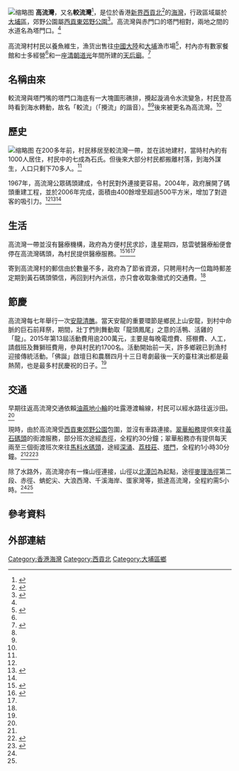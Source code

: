 {{coord|22|27|34.358|N|114|21|42.253|E|display=title}}
[[File:HK_Ko_Lau_Wan_2008.jpg|缩略图]]
'''高流灣'''，又名'''較流灣'''<ref name="appledailyhk 20200229">{{cite web | title=【遊嚐假期】攀山涉水走遠啲　高流灣嚐鮮嘆扣肉 | url=https://hk.appledaily.com/food/20200229/KLMAPPAR5Z75ST3RLX7VHNHOI4/ | publisher=蘋果日報（香港） | date=2020-02-29 | access-date=2020-07-18 | archive-url=https://web.archive.org/web/20200718105207/https://hk.appledaily.com/food/20200229/KLMAPPAR5Z75ST3RLX7VHNHOI4/ | archive-date=2020-07-18 | dead-url=no }}</ref>，是位於香港[[新界|新界]][[西貢北|西貢北]]<ref>{{cite web | title=重建高流灣天后廟前路堤 | url=https://www.info.gov.hk/gia/general/199805/01/0501059.htm | work=政府公報 | publisher=info.gov.hk | date=1998-05-01 | access-date=2020-07-18 | archive-url=https://web.archive.org/web/20050125150456/http://www.info.gov.hk/gia/general/199805/01/0501059.htm | archive-date=2005-01-25 | dead-url=no }}</ref>的[[海灣|海灣]]，行政區域屬於[[大埔區|大埔區]]，郊野公園屬[[西貢東郊野公園|西貢東郊野公園]]<ref name="fso-createhk">{{cite web | url=https://www.fso-createhk.gov.hk/tc/locations_search_details.php?File_No=01493 | title=高流灣公眾碼頭 | work=電影服務統籌科 | publisher=fso-createhk.gov.hk | access-date=2020-07-18 | archive-url=https://web.archive.org/web/20200718105453/https://www.fso-createhk.gov.hk/tc/locations_search_details.php?File_No=01493 | archive-date=2020-07-18 | dead-url=no }}</ref>。高流灣與赤門口的塔門相對，兩地之間的水道名為塔門口。<ref name="discoverEastNT" />{{Rp|198}}

高流灣村村民以養魚維生，漁货出售往[[中國大陸|中國大陸]]和[[大埔_(香港)|大埔]]漁市場<ref name="discoverEastNT">{{cite book | title=新界東（大埔）深度遊 | author1=漁農自然護理署 | author1-link=漁農自然護理署 | author2=大埔環保會 (伍達洋) | editor1=譚子洋 | others=英文翻譯：牛津翻譯(香港)有限公司 | publisher=郊野公園之友會 ; 天地圖書有限公司 | isbn=978-988-211-371-8 | date=2009-03 | edition=2009年3月第一版 | location=香港 }}</ref>{{Rp|198}}，村內亦有數家餐館和士多經營<ref name="appledailyhk 20200229" />和一座[[清朝|清朝]][[道光|道光]]年間所建的[[天后廟|天后廟]]。<ref name="HKCD">{{cite news|url=https://www.hkcd.com/content/2015-06/04/content_935403.html|title=西貢高流灣安龍清醮熱鬧有特色|date=2015-06-04|newspaper=[[香港商報|香港商報]]|author=周駿|archive-url=https://web.archive.org/web/20180923100249/https://www.hkcd.com/content/2015-06/04/content_935403.html|archive-date=2018-09-23|dead-url=yes|accessdate=2019-11-21}}</ref>

== 名稱由來 ==
較流灣與塔門嘴的塔門口海底有一大塊圖形礁排，攪起漩渦令水流變急，村民登高時看到海水轉動，故名「較流」（「攪流」的諧音）。<ref name="discoverEastNT" />{{Rp|197}}<ref name="appledailyhk 20200229" />後來被更名為高流灣。<ref name="discoverEastNT" />{{Rp|197}}

== 歷史 ==
[[File:高流灣村公所.jpg|缩略图]]
在200多年前，村民移居至較流灣一帶，並在該地建村，當時村內約有1000人居住，村民中的七成為石氏。但後來大部分村民都搬離村落，到海外謀生，人口只剩下70多人。<ref name="discoverEastNT" />{{Rp|198}}

1967年，高流灣公眾碼頭建成，令村民對外連接更容易。2004年，政府展開了碼頭重建工程，並於2006年完成，面積由400餘增至超過500平方米，增加了對遊客的吸引力。<ref name="discoverEastNT" />{{Rp|200}}<ref>{{cite web | title=第5章土木工程拓展署重建公眾碼頭5 | url=https://www.aud.gov.hk/pdf_ca/c44ch05.pdf | work=土木工程拓展署 | publisher=香港審計署 | date=2005-03-22 | access-date=2020-07-18 | archive-url=https://web.archive.org/web/20200718103136/https://www.aud.gov.hk/pdf_ca/c44ch05.pdf | archive-date=2020-07-18 | dead-url=no }}</ref><ref name="fso-createhk" />

== 生活 ==
高流灣一帶並沒有醫療機構，政府為方便村民求診，逢星期四，慈雲號醫療船便會停在高流灣碼頭，為村民提供醫療服務。<ref>{{cite web | url=https://www.fhb.gov.hk/download/legco/replies/030115/e_q14_annex.pdf | title=衛生署流動醫療服務 Mobile Medical Services by DH | year=2001 | access-date=2020-07-18 | archive-url=https://web.archive.org/web/20181025103623/https://www.fhb.gov.hk/download/legco/replies/030115/e_q14_annex.pdf | archive-date=2018-10-25 | dead-url=no }}</ref><ref>{{cite web | url=http://www3.ha.org.hk/ntec/pdf/Schedule%2520of%2520Mobile%2520Services%25201Apr08.pdf | title=Floating Clinic Service (醫療船服務) | website=ha.org.hk | date=2008-04-01 | access-date=2020-07-18 | archive-url=https://web.archive.org/web/20090411081945/http://www3.ha.org.hk/ntec/pdf/Schedule%20of%20Mobile%20Services%201Apr08.pdf | archive-date=2009-04-11 | dead-url=no }}</ref><ref name="discoverEastNT" />{{Rp|199}}

寄到高流灣村的郵信由於數量不多，政府為了節省資源，只聘用村內一位臨時郵差定期到黃石碼頭領信，再回到村內派信，亦只會收取象徵式的交通費。<ref name="discoverEastNT" />{{Rp|201}}

== 節慶 ==
高流灣每七年舉行一次[[安龍清醮|安龍清醮]]。當天安龍的重要環節是鄉民上山安龍，到村中命脈的巨石前拜祭，期間，壯丁們則舞動取「龍頭鳳尾」之意的活鴨、活雞的「龍」。2015年第13屆活動費用逾200萬元，主要是每晚電燈費、搭棚費、人工，請戲班及舞獅班費用，參與村民約1700名。活動開始前一天，許多鄉親已到漁村迎接傳統活動。「佛誕」啟壇日和農曆四月十三日粵劇最後一天的臺柱演出都是最熱鬧，也是最多村民慶祝的日子。<ref name="HKCD" />

== 交通 ==
早期往返高流灣交通依賴[[油蔴地小輪|油蔴地小輪]]的吐露港渡輪線，村民可以經水路往返沙田。<ref name="discoverEastNT" />{{Rp|199}}

現時，由於高流灣受[[西貢東郊野公園|西貢東郊野公園]]包圍，並沒有車路連接。[[翠華船務|翠華船務]]提供來往[[黃石碼頭|黃石碼頭]]的街渡服務，部分班次途經[[赤徑|赤徑]]，全程約30分鐘；翠華船務亦有提供每天兩至三個街渡班次來往[[馬料水碼頭|馬料水碼頭]]，途經[[深涌|深涌]]、[[荔枝莊|荔枝莊]]、[[塔門|塔門]]，全程約1小時30分鐘。<ref name="appledailyhk 20200229" /><ref>{{cite web | title=街渡渡輪服務詳情 | url=https://www.td.gov.hk/tc/transport_in_hong_kong/public_transport/ferries/kaito_services_map/service_details/index.html#k04 | publisher=香港運輸署 | language=zh-hk | date= | access-date=2020-07-18 | archive-url=https://web.archive.org/web/20191023220633/https://www.td.gov.hk/tc/transport_in_hong_kong/public_transport/ferries/kaito_services_map/service_details/index.html#k04 | archive-date=2019-10-23 | dead-url=no }}</ref><ref>{{cite web | title=渡輪服務 Ferry Service | url=http://www.traway.com.hk/ferry/ | work=翠華船務 | publisher=翠華旅遊 | date= | language=zh-hant | access-date=2020-07-18 | archive-url=https://web.archive.org/web/20200206132035/http://www.traway.com.hk/ferry/ | archive-date=2020-02-06 | dead-url=no }}</ref>

除了水路外，高流灣亦有一條山徑連接，山徑以[[北潭凹|北潭凹]]為起點，途徑[[麥理浩徑|麥理浩徑]]第二段、赤徑、蚺蛇尖、大浪西灣、千溪海岸、蛋家灣等，抵達高流灣，全程約需5小時。<ref name="discoverEastNT" />{{Rp|200}}<ref name="appledailyhk 20200229" />

==參考資料==
{{reflist}}

== 外部連結 ==
{{commons category}}
{{大埔區}}
{{香港海灣}}

[[Category:香港海灣|Category:香港海灣]]
[[Category:西貢北|Category:西貢北]]
[[Category:大埔區鄉|Category:大埔區鄉]]